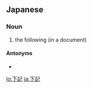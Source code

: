 ==Japanese==
{{ja-kanjitab|か|き|yomi=on}}

===Noun===
{{ja-noun|かき}}
# the following (in a document)

====Antonyms====
* {{ja-r|上記|じょうき}}

[[lo:下記]]
[[ja:下記]]